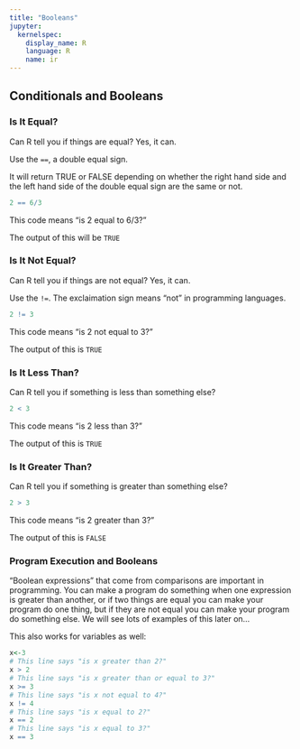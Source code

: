 ```yaml
---
title: "Booleans"
jupyter:
  kernelspec:
    display_name: R
    language: R
    name: ir
---
```


## Conditionals and Booleans 

### Is It Equal?

Can R tell you if things are equal? Yes, it can. 

Use the `==`, a double equal sign. 

It will return TRUE or FALSE depending on whether the right hand side and the left hand side of the double equal sign are the same or not. 
```r
2 == 6/3
```

This code means "is 2 equal to 6/3?"

The output of this will be `TRUE`

### Is It Not Equal?

Can R tell you if things are not equal? Yes, it can. 

Use the `!=`. The exclaimation sign means "not" in programming languages. 

```r
2 != 3
```

This code means "is 2 not equal to 3?"

The output of this is `TRUE`

### Is It Less Than?

Can R tell you if something is less than something else?
```r
2 < 3
```

This code means "is 2 less than 3?"

The output of this is `TRUE`

### Is It Greater Than?

Can R tell you if something is greater than something else?
```r
2 > 3
```

This code means "is 2 greater than 3?"

The output of this is `FALSE`


### Program Execution and Booleans 

"Boolean expressions" that come from comparisons are important in programming. You can make a program do something when one expression is greater than another, or if two things are equal you can make your program do one thing, but if they are not equal you can make your program do something else. We will see lots of examples of this later on...

This also works for variables as well:
```r
x<-3
# This line says "is x greater than 2?"
x > 2
# This line says "is x greater than or equal to 3?" 
x >= 3 
# This line says "is x not equal to 4?" 
x != 4
# This line says "is x equal to 2?" 
x == 2 
# This line says "is x equal to 3?" 
x == 3 
```

